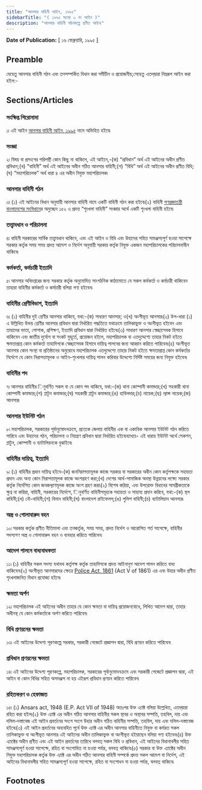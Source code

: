 ```yaml
---
title: "আনসার বাহিনী আইন, ১৯৯৫"
sidebarTitle: "( ১৯৯৫ সনের ৩ নং আইন )"
description: "আনসার বাহিনী গঠনকল্পে প্রণীত আইন৷"
---
```


**Date of Publication:** [ ১৬ ফেব্রুয়ারি, ১৯৯৫ ]

## Preamble

যেহেতু আনসার বাহিনী গঠন এবং তত্সম্পর্কিত বিধান করা সমীচীন ও প্রয়োজনীয়;সেহেতু এতদ্‌দ্বারা নিম্নরূপ আইন করা হইল:-

## Sections/Articles

### সংক্ষিপ্ত শিরোনামা

১৷ এই আইন [আনসার বাহিনী আইন, ১৯৯৫](/act-792.html "আনসার বাহিনী আইন, ১৯৯৫") নামে অভিহিত হইবে৷

### সংজ্ঞা

২৷ বিষয় বা প্রসংগের পরিপন্থী কোন কিছু না থাকিলে, এই আইনে,-(ক) “প্রবিধান” অর্থ এই আইনের অধীন প্রণীত প্রবিধান;(খ) “বাহিনী” অর্থ এই আইনের অধীন গঠিত আনসার বাহিনী;(গ) “বিধি” অর্থ এই আইনের অধীন প্রণীত বিধি;(ঘ) “মহাপরিচালক” অর্থ ধারা ৪ এর অধীন নিযুক্ত মহাপরিচালক৷

### আনসার বাহিনী গঠন

৩৷ (১) এই আইনের বিধান অনুযায়ী আনসার বাহিনী নামে একটি বাহিনী গঠন করা হইবে৷(২) বাহিনী [গণপ্রজাতন্ত্রী বাংলাদেশের সংবিধান](/act-957.html "গণপ্রজাতন্ত্রী বাংলাদেশের সংবিধান")ের অনুচ্ছেদ ১৫২ এ প্রদত্ত “শৃংখলা বাহিনী” সংজ্ঞার অর্থে একটি শৃংখলা বাহিনী হইবে৷

### তত্ত্বাবধান ও পরিচালনা

৪৷ বাহিনী সরকারের সার্বিক তত্ত্বাবধান থাকিবে, এবং এই আইন ও বিধি এবং উহাদের সহিত সামঞ্জস্যপূর্ণ হওয়া সাপেক্ষে সরকার কর্তৃক সময় সময় প্রদত্ত আদেশ ও নির্দেশ অনুযায়ী সরকার কর্তৃক নিযুক্ত একজন মহাপরিচালকের পরিচালনাধীন থাকিবে৷

### কর্মকর্তা, কর্মচারী ইত্যাদি

৫৷ আনসার অধিদপ্তরের জন্য সরকার কর্তৃক অনুমোদিত সাংগঠনিক কাঠামোতে যে সকল কর্মকর্তা ও কর্মচারী থাকিবেন তাহারা বাহিনীর কর্মকর্তা ও কর্মচারী বলিয়া গণ্য হইবেন৷

### বাহিনীর শ্রেণীবিভাগ, ইত্যাদি

৬৷ (১) বাহিনীর দুই শ্রেণীর আনসার থাকিবে, যথা:-(ক) সাধারণ আনসার; ও(খ) অংগীভূত আনসার৷(২) উপ-ধারা (১) এ উল্লিখিত উভয় শ্রেণীর আনসার প্রবিধান দ্বারা নির্ধারিত পদ্ধতিতে যথাক্রমে তালিকাভুক্ত ও অংগীভূত হইবেন এবং তাহাদের ভাতা, পোশাক, প্রশিক্ষণ, ইত্যাদি প্রবিধান দ্বারা নির্ধারিত হইবে৷(৩) সাধারণ আনসার স্বেচ্ছাসেবক হিসাবে থাকিবেন এবং জাতীয় দুর্যোগ বা সংকট মুহূর্তে, প্রয়োজন হইলে, মহাপরিচালক বা এতদুদ্দেশ্যে তাহার নিকট হইতে ক্ষমতাপ্রাপ্ত কোন কর্মকর্তা তাহাদিগকে স্বেচ্ছাসেবক হিসাবে দায়িত্ব পালনের জন্য আহ্বান করিতে পারিবেন৷(৪) অংগীভূত আনসার কোন সংস্থা বা প্রতিষ্ঠানের অনুরোধে মহাপরিচালক এতদুদ্দেশ্যে তাহার নিকট হইতে ক্ষমতাপ্রাপ্ত কোন কর্মকর্তার নির্দেশে যে কোন নিরাপত্তামূলক ও আইন-শৃংখলার দায়িত্ব পালন করিবার উদ্দেশ্যে নির্দিষ্ট সময়ের জন্য নিযুক্ত হইবেন৷

### বাহিনীর পদ

৭৷ আনসার বাহিনীর িনুবর্ণিত সকল বা যে কোন পদ থাকিবে, যথা:-(ক) থানা কোম্পানী কমান্ডার;(খ) সহকারী থানা কোম্পানী কমান্ডার;(গ) প্লাটুন কমান্ডার;(ঘ) সহকারী প্লাটুন কমান্ডার;(ঙ) হাবিলদার;(চ) নায়েক;(ছ) ল্যান্স নায়েক;(জ) আনসার৷

### আনসার ইউনিট গঠন

৮৷ মহাপরিচালক, সরকারের পূর্বানুমোদনক্রমে, প্রত্যেক জেলায় বাহিনীর এক বা একাধিক আনসার ইউনিট গঠন করিতে পারিবে এবং উহাদের গঠন, পরিচালনা ও নিয়ন্ত্রণ প্রবিধান দ্বারা নির্ধারিত হইবে৷ব্যাখ্যা৷- এই ধারায় ইউনিট অর্থে সেকশন, প্লাটুন, কোম্পানী ও ব্যাটালিয়নকে বুঝাইবে৷

### বাহিনীর দায়িত্ব, ইত্যাদি

৯৷ (১) বাহিনীর প্রধান দায়িত্ব হইবে-(ক) জননিরাপত্তামূলক কাজে সরকার বা সরকারের অধীন কোন কর্তৃপক্ষকে সহায়তা প্রদান এবং অন্য কোন নিরাপত্তামূলক কাজে অংশগ্রহণ করা;(খ) দেশের আর্থ-সামাজিক অবস্থা উন্নয়নের লক্ষ্যে সরকার কর্তৃক নির্দেশিত কোন জনকল্যাণমূলক কাজে অংশ গ্রহণ করা৷(২) বিশেষ করিয়া, এবং উপরোক্ত বিধানের সামগ্রীকতাকে ক্ষুণ্ন না করিয়া, বাহিনী, সরকারের নির্দেশে, িনুবর্ণিত বাহিনীসমূহকে সহায়তা ও সাহায্য প্রদান করিবে, যথা:-(ক) স্থল বাহিনী;(খ) নৌ-বাহিনী;(গ) বিমান বাহিনী;(ঘ) বাংলাদেশ রাইফেলস্‌;(ঙ) পুলিশ বাহিনী;(চ) ব্যাটালিয়ান আনসার৷

### অস্ত্র ও গোলাবারুদ বহন

১০৷ সরকার কর্তৃক প্রণীত নীতিমালা এবং তত্কর্তৃক, সময় সময়, প্রদত্ত নির্দেশ ও আরোপিত শর্ত সাপেক্ষে, বাহিনীর সদস্যগণ অস্ত্র ও গোলাবারুদ বহন ও ব্যবহার করিতে পারিবেন৷

### আদেশ পালনে বাধ্যবাধকতা

১১৷ (১) বাহিনীর সকল সদস্য যথাযথ কর্তৃপক্ষ কর্তৃক তাহাদিগকে প্রদত্ত আইনানুগ আদেশ পালন করিতে বাধ্য থাকিবেন৷(২) অংগীভূত আনসারদের ক্ষেত্রে [Police Act, 1861](/act-12.html "Police Act, 1861") (Act V of 1861) এর এবং উহার অধীন প্রণীত শৃংখলাজনিত বিধান প্রযোজ্য হইবে৷

### ক্ষমতা অর্পণ

১২৷ মহাপরিচালক এই আইনের অধীন তাহার যে কোন ক্ষমতা বা দায়িত্ব প্রয়োজনবোধে, লিখিত আদেশ দ্বারা, তাহার অধীনস্থ যে কোন কর্মকর্তাকে অর্পণ করিতে পারিবেন৷

### বিধি প্রণয়নের ক্ষমতা

১৩৷ এই আইনের উদ্দেশ্য পূরণকল্পে সরকার, সরকারী গেজেটে প্রজ্ঞাপন দ্বারা, বিধি প্রণয়ন করিতে পারিবেন৷

### প্রবিধান প্রণয়নের ক্ষমতা

১৪৷ এই আইনের উদ্দেশ্য পূরণকল্পে, মহাপরিচালক, সরকারের পূর্বানুমোদনক্রমে এবং সরকারী গেজেটে প্রজ্ঞাপন দ্বারা, এই আইন বা কোন বিধির সহিত অসমঞ্জস না হয় এইরূপ প্রবিধান প্রণয়ন করিতে পারিবেন৷

### রহিতকরণ ও হেফাজত

১৫৷ (১) Ansars act, 1948 (E.P. Act VII of 1948) অতঃপর উক্ত এ্যাক্ট বলিয়া উল্লেখিত, এতদ্‌দ্বারা রহিত করা হইল৷(২) উক্ত এ্যাক্ট এর অধীন গঠিত আনসার বাহিনীর সকল স্থাবর ও অস্থাবর সম্পত্তি, তহবিল, দায় এবং দলিল-দস্তাবেজ এই আইন প্রবর্তনের সংগে সংগে উহার অধীন গঠিত বাহিনীর সম্পত্তি, তহবিল, দায় এবং দলিল-দস্তাবেজ হইবে৷(৩) এই আইন প্রবর্তনের অব্যবহিত পূর্বে উক্ত এ্যাক্ট এর অধীন আনসার বাহিনীতে নিযুক্ত বা কর্মরত সকল তালিকাভুক্ত বা অংগীভূত আনসার এই আইনের অধীন তালিকাভুক্ত বা অংগীভূত হইয়াছেন বলিয়া গণ্য হইবেন৷(৪) উক্ত এ্যাক্টের অধীন প্রণীত এবং এই আইন প্রবর্তনের তারিখে বলবত্ সকল বিধি ও প্রবিধান, এই আইনের বিধানাবলীর সহিত সামঞ্জস্যপূর্ণ হওয়া সাপেক্ষে, রহিত বা সংশোধিত না হওয়া পর্যন্ত, বলবত্ থাকিবে৷(৫) সরকার বা উক্ত এ্যাক্টের অধীন নিযুক্ত মহাপরিচালক কর্তৃক উক্ত এ্যাক্ট এর অধীন গঠিত আনসার বাহিনী সম্পর্কে প্রদত্ত সকল আদেশ বা নির্দেশ, এই আইনের বিধানাবলীর সহিত সামঞ্জস্যপূর্ণ হওয়া সাপেক্ষে, রহিত বা সংশোধন না হওয়া পর্যন্ত, বলবত্ থাকিবে৷

## Footnotes
